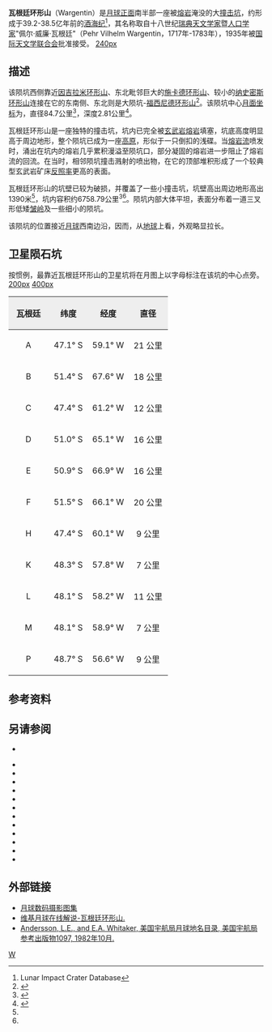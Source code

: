 {{lunar crater data|
 image=Wargentin (LRO).png|240px|
 caption=[[月球勘测轨道飞行器|月球勘测轨道飞行器]]拍摄的图像|
 latitude=49.53|
 N_or_S=S|
 longitude=60.44|
 E_or_W=W|
 diameter=84.7公里|
 depth=2.81公里|
 colong=60|
 eponym=佩尔·威·瓦根廷}}
'''瓦根廷环形山'''（Wargentin）是[[月球正面|月球正面]]南半部一座被[[熔岩|熔岩]]淹没的大[[撞击坑|撞击坑]]，约形成于39.2-38.5亿年前的[[酒海纪|酒海纪]]<ref name=LICD>Lunar Impact Crater Database</ref>，其名称取自十八世纪[[瑞典|瑞典]][[天文学家|天文学家]]暨[[人口学|人口学家]]"佩尔·威廉·瓦根廷"（Pehr Vilhelm Wargentin，1717年-1783年），1935年被[[国际天文学联合会|国际天文学联合会]]批准接受。
[[image:Location_of_lunar_crater_wargentin.jpg|240px]]

==描述==  
该陨坑西侧靠近[[因吉拉米环形山|因吉拉米环形山]]、东北毗邻巨大的[[施卡德环形山|施卡德环形山]]、较小的[[纳史密斯环形山|纳史密斯环形山]]连接在它的东南侧、东北则是大陨坑-[[福西尼德环形山|福西尼德环形山]]<ref>{{Cite web |url=http://planetarynames.wr.usgs.gov/images/Lunar/lac_124_wac.pdf |title=Crater Wargentin on LAC-124 map. |access-date=2016-10-25 |archive-date=2021-03-28 |archive-url=https://web.archive.org/web/20210328043628/https://planetarynames.wr.usgs.gov/images/Lunar/lac_124_wac.pdf |dead-url=no }}</ref>。该陨坑中心[[月面坐标|月面坐标]]为{{Coord|49.53|S|60.44|W|globe:Moon|nogoogle=1|noosm=1|display=it}}，直径84.7公里<ref name="IAU">{{Cite web |url=http://planetarynames.wr.usgs.gov/Feature/6488 |title=Directory of the International Astronomical Union |access-date=2016-10-25 |archive-date=2018-07-06 |archive-url=https://web.archive.org/web/20180706215157/https://planetarynames.wr.usgs.gov/Feature/6488 |dead-url=no }}</ref>，深度2.81公里<ref>{{Cite web |url=http://fisherka.csolutionshosting.net/astronote/plan/craterdepth/html/CraterDepthFeatureNameWestfall.html |title=John E. Westfall's Atlas of the Lunar Terminator, Cambridge Univ. Press (2000) |accessdate=2016-10-25 |archive-date=2014-12-18 |archive-url=https://archive.today/20141218234310/http://fisherka.csolutionshosting.net/astronote/plan/craterdepth/html/CraterDepthFeatureNameWestfall.html |dead-url=yes }}</ref>。

瓦根廷环形山是一座独特的撞击坑，坑内已完全被[[玄武岩|玄武岩]][[熔岩|熔岩]]填塞，坑底高度明显高于周边地形，整个陨坑已成为一座[[高原|高原]]，形似于一只倒扣的浅碟。当[[熔岩流|熔岩流]]喷发时，涌出在坑内的熔岩几乎累积漫溢至陨坑口，部分凝固的熔岩进一步阻止了熔岩流的回流。在当时，相邻陨坑撞击溅射的喷出物，在它的顶部堆积形成了一个较典型玄武岩矿床[[反照率|反照率]]更高的表面。

瓦根廷环形山的坑壁已较为破损，并覆盖了一些小撞击坑，坑壁高出周边地形高出1390米<ref name="LICD"/>，坑内容积约6758.79公里<sup>3</sup><ref name="LICD"/>。陨坑内部大体平坦，表面分布着一道三叉形低矮[[皱岭|皱岭]]及一些细小的陨坑。

该陨坑的位置接近[[月球|月球]]西南边沿，因而，从[[地球|地球]]上看，外观略显拉长。

==卫星陨石坑==
按惯例，最靠近瓦根廷环形山的卫星坑将在月图上以字母标注在该坑的中心点旁。
[[image:Wargentin_satellite_craters_map_1.jpg|200px]]
[[image:Wargentin_satellite_craters_map.jpg|400px]]

{| class="wikitable"
!width="25%" style="background:#eeeeee;" |瓦根廷
!width="25%" style="background:#eeeeee;" |纬度
!width="25%" style="background:#eeeeee;" |经度
!width="25%" style="background:#eeeeee;" |直径
|-
|align="center"|A
|align="center"|47.1° S
|align="center"|59.1° W
|align="center"|21 公里
|-
|align="center"|B
|align="center"|51.4° S
|align="center"|67.6° W
|align="center"|18 公里
|-
|align="center"|C
|align="center"|47.4° S
|align="center"|61.2° W
|align="center"|12 公里
|-
|align="center"|D
|align="center"|51.0° S
|align="center"|65.1° W
|align="center"|16 公里
|-
|align="center"|E
|align="center"|50.9° S
|align="center"|66.9° W
|align="center"|16 公里
|-
|align="center"|F
|align="center"|51.5° S
|align="center"|66.1° W
|align="center"|20 公里
|-
|align="center"|H
|align="center"|47.4° S
|align="center"|60.1° W
|align="center"|9 公里
|-
|align="center"|K
|align="center"|48.3° S
|align="center"|57.8° W
|align="center"|7 公里
|-
|align="center"|L
|align="center"|48.1° S
|align="center"|58.2° W
|align="center"|11 公里
|-
|align="center"|M
|align="center"|48.1° S
|align="center"|58.9° W
|align="center"|7 公里
|-
|align="center"|P
|align="center"|48.7° S
|align="center"|56.6° W
|align="center"|9 公里
|}{{clear}}

==参考资料==
{{Reflist}}

==另请参阅== 
* {{cite web
 | last = Wood
 | first = Chuck
 | date = 2006-10-03
 | url = http://www.lpod.org/?m=20061003
 | title = Lava or ejecta? An answer at last!
 | publisher = Lunar Photo of the Day
 | accessdate = 2006-10-03
 | archive-date = 2021-01-28
 | archive-url = https://web.archive.org/web/20210128012834/http://www.lpod.org/?m=20061003
 | dead-url = no
 }}
{{refbegin}}
* {{cite book
  | last1 = Andersson
  | first1 = L. E.
  | last2 = Whitaker
  | first2 = E. A.
  | authorlink2 = Ewen Whitaker
  | date = 1982
  | title = [[NASA|NASA]] Catalogue of Lunar Nomenclature
  | publisher = NASA RP-1097
  | ref = harv
  }}
* {{cite web
  | last = Blue
  | first = Jennifer
  | date = July 25, 2007
  | title = Gazetteer of Planetary Nomenclature
  | publisher = [[United_States_Geological_Survey|USGS]]
  | url = http://planetarynames.wr.usgs.gov/
  | accessdate = 2007-08-05
  | ref = harv
  | archive-date = 2012-04-08
  | archive-url = https://www.webcitation.org/66mXDr4G9?url=http://planetarynames.wr.usgs.gov/
  | dead-url = no
  }}
* {{cite book
  | last1 = Bussey
  | first1 = B.
  | authorlink1 = Ben Bussey
  | last2 = Spudis
  | first2 = P.
  | authorlink2 = Paul Spudis
  | date = 2004
  | title = The Clementine Atlas of the Moon
  | publisher = Cambridge University Press
  | location = New York
  | isbn = 978-0-521-81528-4
  | ref = harv
  }}
* {{cite book
  | last1 = Cocks
  | first1 = Elijah E.
  | last2 = Cocks
  | first2 = Josiah C.
  | date = 1995
  | title = Who's Who on the Moon: A Biographical Dictionary of Lunar Nomenclature
  | url = https://archive.org/details/isbn_9780936389271
  | publisher = Tudor Publishers
  | isbn = 978-0-936389-27-1
  | ref = harv
  }}
* {{cite web
  | last = McDowell
  | first = Jonathan
  | date = July 15, 2007
  | url = http://host.planet4589.org/astro/lunar/
  | title = Lunar Nomenclature
  | publisher = Jonathan's Space Report
  | accessdate = 2007-10-24
  | ref = harv
  | archive-date = 2012-05-26
  | archive-url = https://www.webcitation.org/67wcYNfK3?url=http://host.planet4589.org/astro/lunar/
  | dead-url = no
  }}
* {{cite journal| last1 = Menzel| first1 = D. H.| last2 = Minnaert| first2 = M.| last3 = Levin| first3 = B.| last4 = Dollfus| first4 = A.| last5 = Bell| first5 = B.| title = Report on Lunar Nomenclature by the Working Group of Commission 17 of the IAU| doi = 10.1007/BF00171763| journal = Space Science Reviews| volume = 12| issue = 2| pages = 136–186| date = 1971| bibcode = 1971SSRv...12..136M| ref = harv}}
* {{cite book
  | first = Patrick
  | last = Moore
  | authorlink = Patrick Moore
  | date = 2001
  | title = On the Moon
  | url = https://archive.org/details/patrickmooreonmo00patr
  | publisher = Sterling Publishing Co.
  | isbn = 978-0-304-35469-6
  | ref = harv
  }}
* {{cite book
  | first = Fred W.
  | last = Price
  | date = 1988
  | title = The Moon Observer's Handbook
  | publisher = Cambridge University Press
  | isbn = 978-0-521-33500-3
  | ref = harv
  }}
* {{cite book
  | last = Rükl
  | first = Antonín
  | authorlink = Antonín Rükl
  | date = 1990
  | title = Atlas of the Moon
  | publisher = Kalmbach Books
  | isbn = 978-0-913135-17-4
  | ref = harv
  }}
* {{cite book
  | last = Webb
  | first = Rev. T. W.
  | authorlink = Thomas William Webb
  | date = 1962
  | title = Celestial Objects for Common Telescopes
  | url = https://archive.org/details/celestialobjects00webb
  | edition = 6th revised
  | publisher = Dover
  | isbn = 978-0-486-20917-3
  | ref = harv
  }}
* {{cite book
  | first = Ewen A.
  | last = Whitaker
  | authorlink = Ewen Whitaker
  | date = 1999
  | title = Mapping and Naming the Moon
  | publisher = Cambridge University Press
  | isbn = 978-0-521-62248-6
  | ref = harv
  }}
* {{cite book
  | first = Peter T.
  | last = Wlasuk
  | date = 2000
  | title = Observing the Moon
  | publisher = Springer
  | isbn = 978-1-85233-193-1
  | ref = harv
 }}
{{refend}}

==外部链接==
* [http://www.lpi.usra.edu/resources/lunar_orbiter/bin/srch_nam.shtml?Wargentin%7C0 月球数码摄影图集] {{Wayback|url=http://www.lpi.usra.edu/resources/lunar_orbiter/bin/srch_nam.shtml?Wargentin%7C0 |date=20201127013357 }}
* [http://the-moon.wikispaces.com/Wargentin 维基月球在线解说-瓦根廷环形山.] {{Wayback|url=http://the-moon.wikispaces.com/Wargentin |date=20180530175609 }}
*[http://planet4589.org/astro/lunar/RP-1097.pdf Andersson, L.E., and E.A. Whitaker, 美国宇航局月球地名目录, 美国宇航局参考出版物1097, 1982年10月.] {{Wayback|url=http://planet4589.org/astro/lunar/RP-1097.pdf |date=20141006125838 }}

[[Category:月球环形山|W]]
{{月球環形山 (T-Z)}}